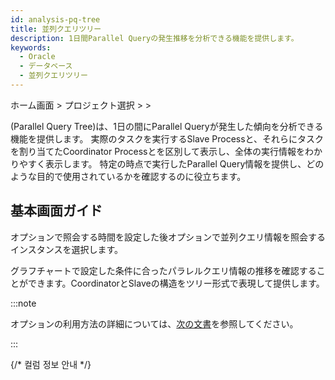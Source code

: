 ```yaml
---
id: analysis-pq-tree
title: 並列クエリツリー
description: 1日間Parallel Queryの発生推移を分析できる機能を提供します。
keywords:
  - Oracle
  - データベース
  - 並列クエリツリー
---
```



<V2Note product="Oracle" />

ホーム画面 &gt; プロジェクト選択 &gt; <Cmdname sid="side_analysis" className="uitext" /> &gt; <Cmdname sid="side_dbPqTree" className="uitext" />

<Cmdname sid="side_dbPqTree" className="uitext" />(Parallel Query Tree)は、1日の間にParallel Queryが発生した傾向を分析できる機能を提供します。 実際のタスクを実行するSlave Processと、それらにタスクを割り当てたCoordinator Processとを区別して表示し、全体の実行情報をわかりやすく表示します。 特定の時点で実行したParallel Query情報を提供し、どのような目的で使用されているかを確認するのに役立ちます。

## 基本画面ガイド

<ImgLang img="db-pq-tree-oracle-pro.png" desc="並列クエリツリー" />

<Cmdname sid="time" className="uitext" />オプションで照会する時間を設定した後<Cmdname sid="instance" className="uitext" />オプションで並列クエリ情報を照会するインスタンスを選択します。

グラフチャートで設定した条件に合ったパラレルクエリ情報の推移を確認することができます。CoordinatorとSlaveの構造をツリー形式で表現して提供します。

:::note

<Cmdname sid="time" className="uitext" />オプションの利用方法の詳細については、[次の文書](usage-ui#timeselector)を参照してください。

:::

{/* 컬럼 정보 안내 */}

<Oraclecolumn level={2} />
